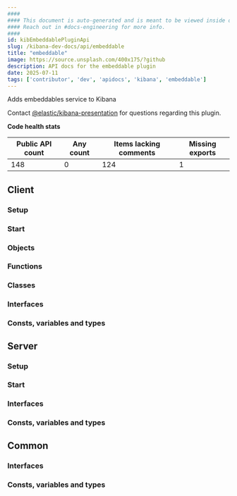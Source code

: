 ```yaml
---
####
#### This document is auto-generated and is meant to be viewed inside our experimental, new docs system.
#### Reach out in #docs-engineering for more info.
####
id: kibEmbeddablePluginApi
slug: /kibana-dev-docs/api/embeddable
title: "embeddable"
image: https://source.unsplash.com/400x175/?github
description: API docs for the embeddable plugin
date: 2025-07-11
tags: ['contributor', 'dev', 'apidocs', 'kibana', 'embeddable']
---
```


Adds embeddables service to Kibana

Contact [@elastic/kibana-presentation](https://github.com/orgs/elastic/teams/kibana-presentation) for questions regarding this plugin.

**Code health stats**

| Public API count  | Any count | Items lacking comments | Missing exports |
|-------------------|-----------|------------------------|-----------------|
| 148 | 0 | 124 | 1 |

## Client

### Setup
<DocDefinitionList data={[embeddableObj.client.setup]}/>

### Start
<DocDefinitionList data={[embeddableObj.client.start]}/>

### Objects
<DocDefinitionList data={embeddableObj.client.objects}/>

### Functions
<DocDefinitionList data={embeddableObj.client.functions}/>

### Classes
<DocDefinitionList data={embeddableObj.client.classes}/>

### Interfaces
<DocDefinitionList data={embeddableObj.client.interfaces}/>

### Consts, variables and types
<DocDefinitionList data={embeddableObj.client.misc}/>

## Server

### Setup
<DocDefinitionList data={[embeddableObj.server.setup]}/>

### Start
<DocDefinitionList data={[embeddableObj.server.start]}/>

### Interfaces
<DocDefinitionList data={embeddableObj.server.interfaces}/>

### Consts, variables and types
<DocDefinitionList data={embeddableObj.server.misc}/>

## Common

### Interfaces
<DocDefinitionList data={embeddableObj.common.interfaces}/>

### Consts, variables and types
<DocDefinitionList data={embeddableObj.common.misc}/>

